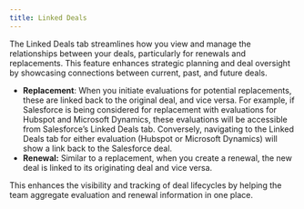 ```yaml
---
title: Linked Deals
---
```


The Linked Deals tab streamlines how you view and manage the relationships between your deals, particularly for renewals and replacements. This feature enhances strategic planning and deal oversight by showcasing connections between current, past, and future deals.

- **Replacement**: When you initiate evaluations for potential replacements, these are linked back to the original deal, and vice versa. For example, if Salesforce is being considered for replacement with evaluations for Hubspot and Microsoft Dynamics, these evaluations will be accessible from Salesforce’s Linked Deals tab. Conversely, navigating to the Linked Deals tab for either evaluation (Hubspot or Microsoft Dynamics) will show a link back to the Salesforce deal.
- **Renewal:** Similar to a replacement, when you create a renewal, the new deal is linked to its originating deal and vice versa.

This enhances the visibility and tracking of deal lifecycles by helping the team aggregate evaluation and renewal information in one place.

